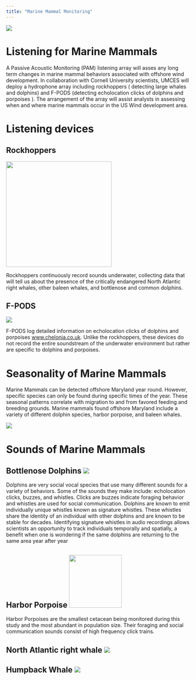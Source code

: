 ```yaml
---
title: "Marine Mammal Monitoring"
---
```


![](images/Dolphins_creditRB.png)

# Listening for Marine Mammals

A Passive Acoustic Monitoring (PAM) listening array will asses any long term changes in marine mammal behaviors associated with offshore wind development. In collaboration with Cornell University scientists, UMCES will deploy a hydrophone array including rockhoppers ( detecting large whales and dolphins) and F-PODS (detecting echolocation clicks of dolphins and porpoises ). The arrangement of the array will assist analysts in assessing when and where marine mammals occur in the US Wind development area.

# Listening devices

## Rockhoppers

![](images/rockhoppers.png){width="3in"}

Rockhoppers continuously record sounds underwater, collecting data that will tell us about the presence of the critically endangered North Atlantic right whales, other baleen whales, and bottlenose and common dolphins.

## F-PODS

![](images/FPOD.png){width=".5in"}

F-PODS log detailed information on echolocation clicks of dolphins and porpoises [www.chelonia.co.uk](https://www.chelonia.co.uk). Unlike the rockhoppers, these devices do not record the entire soundstream of the underwater environment but rather are specific to dolphins and porpoises.

# Seasonality of Marine Mammals

Marine Mammals can be detected offshore Maryland year round. However, specific species can only be found during specific times of the year. These seasonal patterns correlate with migration to and from favored feeding and breeding grounds. Marine mammals found offshore Maryland include a variety of different dolphin species, harbor porpoise, and baleen whales.

![](images/MMM%20seasonal%20detections.png)

# Sounds of Marine Mammals

## Bottlenose Dolphins ![](images/Dolphin_Scaled.png)

Dolphins are very social vocal species that use many different sounds for a variety of behaviors. Some of the sounds they make include: echolocation clicks, buzzes, and whistles. Clicks are buzzes indicate foraging behavior and whistles are used for social communication. Dolphins are known to emit individually unique whistles known as signature whistles. These whistles share the identity of an individual with other dolphins and are known to be stable for decades. Identifying signature whistles in audio recordings allows scientists an opportunity to track individuals temporally and spatially, a benefit when one is wondering if the same dolphins are returning to the same area year after year



## Harbor Porpoise ![](images/porpoise_scaled.png){width="1.5in"}

Harbor Porpoises are the smallest cetacean being monitored during this study and the most abundant in population size. Their foraging and social communication sounds consist of high frequency click trains. 

## North Atlantic right whale ![](images/NARW.png)

## Humpback Whale ![](images/humpback.png)
